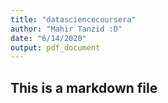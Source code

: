 ---
title: "datasciencecoursera"
author: "Mahir Tanzid :D"
date: "6/14/2020"
output: pdf_document
---
## This is a markdown file

